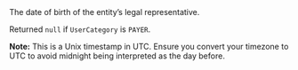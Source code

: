   
<ParamField body="LegalRepresentativeBirthday" type="timestamp">     
The date of birth of the entity’s legal representative.  

Returned `null` if `UserCategory` is `PAYER`.  

**Note:** This is a Unix timestamp in UTC. Ensure you convert your timezone to UTC to avoid midnight being interpreted as the day before.
</ParamField>
